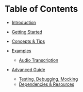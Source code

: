 # Table of Contents

* [Introduction](/chains/intro)
* [Getting Started](/chains/getting-started)
* [Concepts & Tips](/chains/concepts)
* [Examples](/chains/examples)
    * [Audio Transcription](/chains/example-transcribe)

* [Advanced Guide](/chains/guide)
    * [Testing, Debugging, Mocking](/chains/guide#development-experience)
    * [Dependencies & Resources](/chains/guide#changing-compute-resources)
